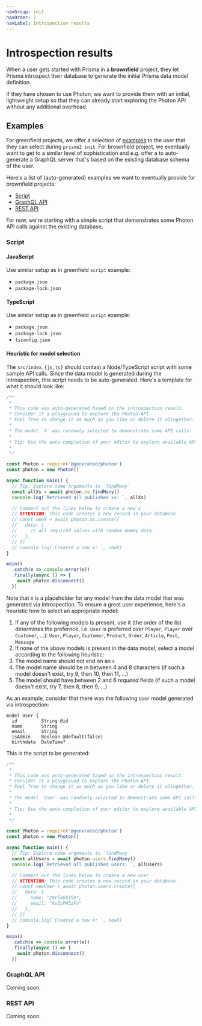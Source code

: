 ```yaml
---
navGroup: init
navOrder: 7
navLabel: Introspection results
---
```


# Introspection results

When a user gets started with Prisma in a **brownfield** project, they let Prisma introspect their database to generate the initial Prisma data model definition.

If they have chosen to use Photon, we want to provide them with an initial, lightweight setup so that they can already start exploring the Photon API without any additional overhead.

## Examples

For greenfield projects, we offer a selection of [examples](https://github.com/prisma/photonjs/tree/master/examples) to the user that they can select during `prisma2 init`. For brownfield project, we eventually want to get to a similar level of sophistication and e.g. offer a to auto-generate a GraphQL server that's based on the existing database schema of the user.

Here's a list of (auto-generated) examples we want to eventually provide for brownfield projects:

- [Script](#script)
- [GraphQL API](#graphql-api)
- [REST API](#rest-api)

For now, we're starting with a simple script that demonstrates some Photon API calls against the existing database.

### Script

#### JavaScript

Use similar setup as in greenfield `script` example:

- `package.json`
- `package-lock.json`

#### TypeScript

Use similar setup as in greenfield `script` example:

- `package.json`
- `package-lock.json`
- `tsconfig.json`

#### Heuristic for model selection

The `src/index.{js,ts}` should contain a Node/TypeScript script with some sample API calls. Since the data model is generated during the introspection, this script needs to be auto-generated. Here's a template for what it should look like:

```js
/**
 * 
 * This code was auto-generated based on the introspection result.
 * Consider it a playground to explore the Photon API.
 * Feel free to change it as much as you like or delete it altogether.
 *
 * The model `X` was randomly selected to demonstrate some API calls.
 *
 * Tip: Use the auto-completion of your editor to explore available API operations.
 * 
 */

const Photon = require('@generated/photon')
const photon = new Photon()

async function main() {
  // Tip: Explore some arguments to `findMany` 
  const allXs = await photon.xs.findMany()
  console.log(`Retrieved all published xs: `, allXs)

  // Comment out the lines below to create a new x
  // ATTENTION: This code creates a new record in your database
  // const newX = await photon.xs.create({
  //   data: {
  //     // all required values with random dummy data
  //   },
  // })
  // console.log(`Created a new x: `, newX)
}

main()
  .catch(e => console.error(e))
  .finally(async () => {
    await photon.disconnect()
  })
```

Note that `X` is a placeholder for any model from the data model that was generated via introspection. To ensure a great user experience, here's a heuristic how to select an appropriate model:

1. If any of the following models is present, use it (the order of the list determines the prefernce, i.e. `User` is preferred over `Player`, `Player` over `Customer`, ...): `User`, `Player`, `Customer`, `Product`, `Order`, `Article`, `Post`, `Message`
1. If none of the above models is present in the data model, select a model according to the following heuristic:
  1. The model name should not end on an `s`
  1. The model name should be in between 4 and 8 characters (if such a model doesn't exist, try 9, then 10, then 11, ...)
  1. The model should have between 2 and 6 _required_ fields (if such a model doesn't exist, try 7, then 8, then 9, ...)

As an example, consider that there was the following `User` model generated via introspection:

```prisma
model User {
  id         String @id
  name       String
  email      String
  isAdmin    Boolean @default(false)
  birthdate  DateTime?
```

This is the script to be generated:

```js
/**
 * 
 * This code was auto-generated based on the introspection result.
 * Consider it a playground to explore the Photon API.
 * Feel free to change it as much as you like or delete it altogether.
 *
 * The model `User` was randomly selected to demonstrate some API calls.
 * 
 * Tip: Use the auto-completion of your editor to explore available API operations.
 * 
 */

const Photon = require('@generated/photon')
const photon = new Photon()

async function main() {
  // Tip: Explore some arguments to `findMany` 
  const allUsers = await photon.users.findMany()
  console.log(`Retrieved all published users: `, allUsers)

  // Comment out the lines below to create a new user
  // ATTENTION: This code creates a new record in your database
  // const newUser = await photon.users.create({
  //   data: {
  //     name: "Z9rlkGhTS9",
  //     email: "kvZyPH5zFv"
  //   },
  // })
  // console.log(`Created a new x: `, newX)
}

main()
  .catch(e => console.error(e))
  .finally(async () => {
    await photon.disconnect()
  })
```

### GraphQL API

Coming soon.

### REST API

Coming soon.